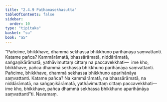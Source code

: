 ```yaml
---
title: "2.4.9 Paṭhamasekhasutta"
tableOfContents: false
sidebar:
  order: 10
type: "tipitaka"
basket: "su"
book: "a5"
---
```



<DynamicBreadcrumb />

<Division number="89" book="a5" bookNo="16" page="102">

<Paragraph number="556" book="a5">
“Pañcime, bhikkhave, dhammā sekhassa bhikkhuno parihānāya saṃvattanti. Katame pañca? Kammārāmatā, bhassārāmatā, niddārāmatā, saṅgaṇikārāmatā, yathāvimuttaṃ cittaṃ na paccavekkhati—  ime kho, bhikkhave, pañca dhammā sekhassa bhikkhuno parihānāya saṃvattanti.
</Paragraph>

<Paragraph number="557" book="a5">
Pañcime, bhikkhave, dhammā sekhassa bhikkhuno aparihānāya saṃvattanti. Katame pañca? Na kammārāmatā, na bhassārāmatā, na niddārāmatā, na saṅgaṇikārāmatā, yathāvimuttaṃ cittaṃ paccavekkhati—  ime kho, bhikkhave, pañca dhammā sekhassa bhikkhuno aparihānāya saṃvattantī”ti.

</Paragraph>
</Division>

<Paragraph number="558" type="center" book="a5">
Navamaṃ.
</Paragraph>